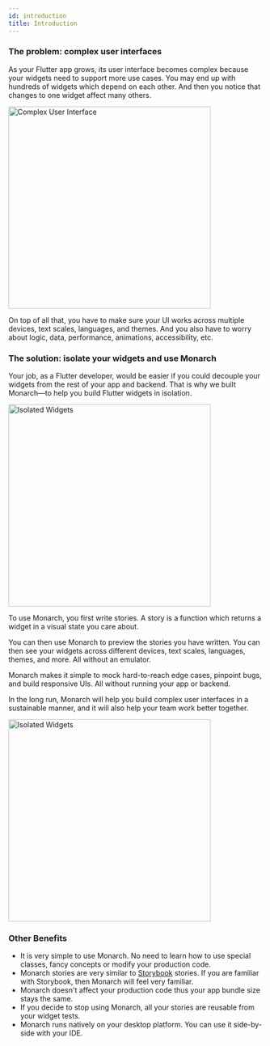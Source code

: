 ```yaml
---
id: introduction
title: Introduction
---
```


### The problem: complex user interfaces

As your Flutter app grows, its user interface becomes complex because your widgets need 
to support more use cases. You may end up with hundreds of widgets which depend on 
each other. And then you notice that changes to one widget affect many others.

<div className="docs-intro">
    <img alt="Complex User Interface" src={boxes_messy} width="400px"/>
</div>

On top of all that, you have to make sure your UI works across multiple devices, text 
scales, languages, and themes. And you also have to worry about logic, data, 
performance, animations, accessibility, etc.

### The solution: isolate your widgets and use Monarch

Your job, as a Flutter developer, would be easier if you could decouple your widgets 
from the rest of your app and backend. That is why we built Monarch—to help you build 
Flutter widgets in isolation.

<div className="docs-intro">
    <img alt="Isolated Widgets" src={boxes_neat} width="400px"/>
</div>

To use Monarch, you first write stories. A story is a function which returns a 
widget in a visual state you care about.

You can then use Monarch to preview the stories you have written. You can then see your 
widgets across different devices, text scales, languages, themes, and more. All without 
an emulator. 

Monarch makes it simple to mock hard-to-reach edge cases, pinpoint bugs, 
and build responsive UIs. All without running your app or backend.

In the long run, Monarch will help you build complex user interfaces in a 
sustainable manner, and it will also help your team work better together.

<div className="docs-intro">
    <img alt="Isolated Widgets" src={team_ui} width="400px"/>
</div>

### Other Benefits
- It is very simple to use Monarch. No need to learn how to use special classes, fancy 
concepts or modify your production code.
- Monarch stories are very similar to [Storybook](https://storybook.js.org/) stories. 
  If you are familiar with Storybook, then Monarch will feel very familiar.
- Monarch doesn't affect your production code thus your app bundle size stays the same.
- If you decide to stop using Monarch, all your stories are reusable from your widget tests.
- Monarch runs natively on your desktop platform. You can use it side-by-side with your IDE.